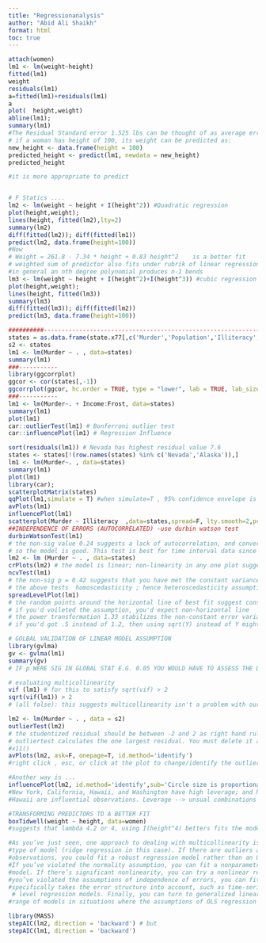 ```yaml
---
title: "Regressionanalysis"
author: "Abid Ali Shaikh"
format: html
toc: true
---
```


```r

attach(women)
lm1 <- lm(weight~height)
fitted(lm1)
weight
residuals(lm1)
a=fitted(lm1)+residuals(lm1)
a
plot(  height,weight)
abline(lm1); 
summary(lm1)
#The Residual Standard error 1.525 lbs can be thought of as average error in predicting weight from height
# if a woman has height of 100, its weight can be predicted as:
new_height <- data.frame(height = 100)
predicted_height <- predict(lm1, newdata = new_height)
predicted_height

#it is more appropriate to predict 


# F Statics ....
lm2 <- lm(weight ~ height + I(height^2)) #Quadratic regression
plot(height,weight); 
lines(height, fitted(lm2),lty=2)
summary(lm2)
diff(fitted(lm2)); diff(fitted(lm1)) 
predict(lm2, data.frame(height=100))
#Now
# Weight = 261.8 - 7.34 * height + 0.83 height^2    is a better fit
# weighted sum of predictor also fits under rubrik of linear regression; 
#in general an nth degree polynomial produces n-1 bends
lm3 <- lm(weight ~ height + I(height^2)+I(height^3)) #cubic regression
plot(height,weight); 
lines(height, fitted(lm3))
summary(lm3)
diff(fitted(lm3)); diff(fitted(lm2)) 
predict(lm3, data.frame(height=100))

##########------------------------------------------------------------------###########
states = as.data.frame(state.x77[,c('Murder','Population','Illiteracy','Income','Frost')])
s2 <- states
lm1 <- lm(Murder ~ . , data=states)
summary(lm1)
###-----------
library(ggcorrplot)
ggcor <- cor(states[,-1])
ggcorrplot(ggcor, hc.order = TRUE, type = "lower", lab = TRUE, lab_size = 3, method="circle",colors = c("tomato2", "white", "springgreen3"), title="Correlogram of Illitercy in US", ggtheme=theme_bw)
###-----------
lm1 <- lm(Murder~. + Income:Frost, data=states)
summary(lm1)
plot(lm1)
car::outlierTest(lm1) # Bonferroni outlier test
car::influencePlot(lm1) # Regression Influence

sort(residuals(lm1)) # Nevada has highest residual value 7.6
states <- states[!(row.names(states) %in% c('Nevada','Alaska')),]
lm1 <- lm(Murder~. , data=states)
summary(lm1)
plot(lm1)
library(car); 
scatterplotMatrix(states)
qqPlot(lm1,simulate = T) #when simulate=T , 95% confidence envelope is produced using parametric bootstrap
avPlots(lm1)
influencePlot(lm1)
scatterplot(Murder ~ Illiteracy  ,data=states,spread=F, lty.smooth=2,pch=19)
##INDEPENDENCE OF ERRORS (AUTOCORRELATED) -use durbin watson test
durbinWatsonTest(lm1)
# the non-sig value 0.24 suggests a lack of autocorrelation, and conversely independence of errors
# so the model is good. This test is best for time interval data since closer in time data correlates
lm2 <- lm (Murder ~ . , data=states)
crPlots(lm2) # the model is linear; non-linearity in any one plot suggests including log or polynomial components
ncvTest(lm1)
# the non-sig p = 0.42 suggests that you have met the constant variance assumption
# the above tests  homoscedasticity ; hence heteroscedasticity assumption is satisfied
spreadLevelPlot(lm1)
# the random points around the horizontal line of best fit suggest constant error variance
# if you'd voileted the assumption, you'd expect non-horizontal line
# the power transformation 1.33 stabilizes the non-constant error variance
# if you'd got .5 instead of 1.2, then using sqrt(Y) instead of Y might lead to model that satisfied homoscedasticity

# GOLBAL VALIDATION OF LINEAR MODEL ASSUMPTION 
library(gvlma)
gv <- gvlma(lm1)
summary(gv)
# IF p WERE SIG IN GLOBAL STAT E.G. 0.05 YOU WOULD HAVE TO ASSESS THE DATA USING PREVIOUS METHODS DISCUSSED

# evaluating multicollinearity
vif (lm1) # for this to satisfy sqrt(vif) > 2
sqrt(vif(lm1)) > 2
# (all false): this suggests multicollinearity isn't a problem with our predictors

lm2 <- lm(Murder ~ . , data = s2)
outlierTest(lm2)
# the studentized residual should be between -2 and 2 as right hand rule, but its 3.5 and significant
# outliertest calculates the one largest residual. You must delete it and rerun the test to see others
#x11()
avPlots(lm2, ask=F, onepage=T, id.method='identify')
#right click , esc, or click at the plot to change/identify the outliers 

#Another way is ...
influencePlot(lm2, id.method='identify',sub='Circle size is proportional to cooks distance')
#New York, California, Hawaii, and Washington have high leverage; and Nevada, Alaska, and
#Hawaii are influential observations. Leverage --> unsual combinations of predictors > .2 or .3

#TRANSFORMING PREDICTORS TO A BETTER FIT
boxTidwell(weight ~ height, data=women)
#suggests that lambda 4.2 or 4, using I(height^4) betters fits the model

#As you’ve just seen, one approach to dealing with multicollinearity is to fit a different
#type of model (ridge regression in this case). If there are outliers and/or influential
#observations, you could fit a robust regression model rather than an OLS regression.
#If you’ve violated the normality assumption, you can fit a nonparametric regression
#model. If there’s significant nonlinearity, you can try a nonlinear regression model. If
#you’ve violated the assumptions of independence of errors, you can fit a model that
#specifically takes the error structure into account, such as time-series models or multi-
 # level regression models. Finally, you can turn to generalized linear models to fit a wide
#range of models in situations where the assumptions of OLS regression don’t hold.

library(MASS)
stepAIC(lm2, direction = 'backward') # but
stepAIC(lm1, direction = 'backward')

```

